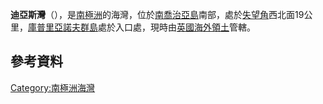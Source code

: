 {{Coord|54|45|S|36|18|W|source:GNIS|display=title}}

'''迪亞斯灣'''（{{lang-en|Diaz Cove}}），是[[南極洲|南極洲]]的海灣，位於[[南喬治亞島|南喬治亞島]]南部，處於[[失望角|失望角]]西北面19公里，[[庫普里亞諾夫群島|庫普里亞諾夫群島]]處於入口處，現時由[[英國海外領土|英國海外領土]]管轄。

==參考資料==
{{cite gnis | type = antarid | id = 3836| name = Diaz Cove| accessdate = 2012-01-19}}

{{Antarctica-geo-stub}}
[[Category:南極洲海灣|Category:南極洲海灣]]